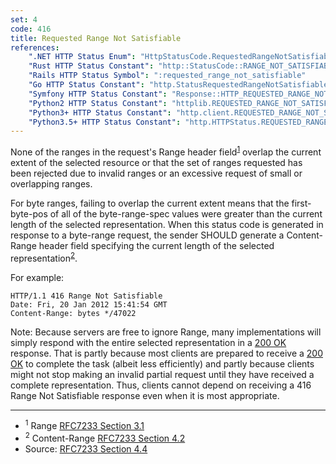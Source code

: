 ```yaml
---
set: 4
code: 416
title: Requested Range Not Satisfiable
references:
    ".NET HTTP Status Enum": "HttpStatusCode.RequestedRangeNotSatisfiable"
    "Rust HTTP Status Constant": "http::StatusCode::RANGE_NOT_SATISFIABLE"
    "Rails HTTP Status Symbol": ":requested_range_not_satisfiable"
    "Go HTTP Status Constant": "http.StatusRequestedRangeNotSatisfiable"
    "Symfony HTTP Status Constant": "Response::HTTP_REQUESTED_RANGE_NOT_SATISFIABLE"
    "Python2 HTTP Status Constant": "httplib.REQUESTED_RANGE_NOT_SATISFIABLE"
    "Python3+ HTTP Status Constant": "http.client.REQUESTED_RANGE_NOT_SATISFIABLE"
    "Python3.5+ HTTP Status Constant": "http.HTTPStatus.REQUESTED_RANGE_NOT_SATISFIABLE"
---
```


<CodeTitle code={code} title={title} />

None of the ranges in the request's Range header field<sup>[1](#ref-1)</sup> overlap the current extent of the selected resource or that the set of ranges requested has been rejected due to invalid ranges or an excessive request of small or overlapping ranges.

For byte ranges, failing to overlap the current extent means that the first-byte-pos of all of the byte-range-spec values were greater than the current length of the selected representation. When this status code is generated in response to a byte-range request, the sender SHOULD generate a Content-Range header field specifying the current length of the selected representation<sup>[2](#ref-2)</sup>.

For example:

```
HTTP/1.1 416 Range Not Satisfiable
Date: Fri, 20 Jan 2012 15:41:54 GMT
Content-Range: bytes */47022
```

Note: Because servers are free to ignore Range, many implementations will simply respond with the entire selected representation in a [200 OK](/200) response. That is partly because most clients are prepared to receive a [200 OK](/200) to complete the task (albeit less efficiently) and partly because clients might not stop making an invalid partial request until they have received a complete representation. Thus, clients cannot depend on receiving a 416 Range Not Satisfiable response even when it is most appropriate.

---

* <span id="ref-1"><sup>1</sup> Range [RFC7233 Section 3.1][2]</span>
* <span id="ref-2"><sup>2</sup> Content-Range [RFC7233 Section 4.2][3]</span>
* Source: [RFC7233 Section 4.4][1]

[1]: <https://tools.ietf.org/html/rfc7233#section-4.4>
[2]: <https://tools.ietf.org/html/rfc7233#section-3.1>
[3]: <https://tools.ietf.org/html/rfc7233#section-4.2>
